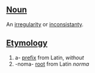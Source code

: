 ==[[Noun]]==
An [[irregularity]] or [[inconsistanty]].

==[[Etymology]]==
#a- [[prefix]] from Latin, ''without''
#-noma- [[root]] from Latin ''norma''
